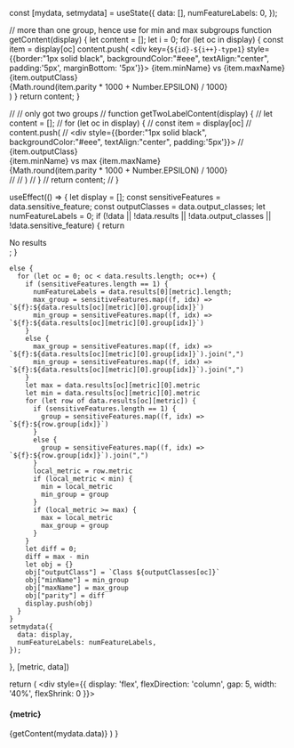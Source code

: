 
  const [mydata, setmydata] = useState({
    data: [],
    numFeatureLabels: 0,
  });

  // more than one group, hence use for min and max subgroups
  function getContent(display) {
    let content = [];
    let i = 0;
    for (let oc in display) {
      const item = display[oc]
      content.push(
      <div key={`${id}-${i++}-type1`} style={{border:"1px solid black", backgroundColor:"#eee", textAlign:"center", padding:'5px', marginBottom: '5px'}}>
        {item.minName} vs {item.maxName}<br/>
        {item.outputClass}<br/>{Math.round(item.parity * 1000 + Number.EPSILON) / 1000}<br/>
      </div>
      )
    }
    return content;
  }

  // //  only got two groups
  // function getTwoLabelContent(display) {
  //   let content = [];
  //   for (let oc in display) {
  //     const item = display[oc]
  //     content.push(
  //       <div style={{border:"1px solid black", backgroundColor:"#eee", textAlign:"center", padding:'5px'}}>
  //         {item.outputClass}<br/>{item.minName} vs max {item.maxName}<br/>{Math.round(item.parity * 1000 + Number.EPSILON) / 1000}<br/>
  //       </div>
  //     )
  //   }
  //   return content;
  // }

  useEffect(() => {
    let display = [];
    const sensitiveFeatures = data.sensitive_feature;
    const outputClasses = data.output_classes;
    let numFeatureLabels = 0;
    if (!data || !data.results || !data.output_classes || !data.sensitive_feature) {
      return <div>No results</div>;
    }

    else {
      for (let oc = 0; oc < data.results.length; oc++) {
        if (sensitiveFeatures.length == 1) {
          numFeatureLabels = data.results[0][metric].length;
          max_group = sensitiveFeatures.map((f, idx) => `${f}:${data.results[oc][metric][0].group[idx]}`)
          min_group = sensitiveFeatures.map((f, idx) => `${f}:${data.results[oc][metric][0].group[idx]}`)
        }
        else {
          max_group = sensitiveFeatures.map((f, idx) => `${f}:${data.results[oc][metric][0].group[idx]}`).join(",")
          min_group = sensitiveFeatures.map((f, idx) => `${f}:${data.results[oc][metric][0].group[idx]}`).join(",")
        }
        let max = data.results[oc][metric][0].metric
        let min = data.results[oc][metric][0].metric
        for (let row of data.results[oc][metric]) {
          if (sensitiveFeatures.length == 1) {
            group = sensitiveFeatures.map((f, idx) => `${f}:${row.group[idx]}`)
          }
          else {
            group = sensitiveFeatures.map((f, idx) => `${f}:${row.group[idx]}`).join(",")
          }
          local_metric = row.metric
          if (local_metric < min) {
            min = local_metric
            min_group = group
          }
          if (local_metric >= max) {
            max = local_metric
            max_group = group
          }
        }
        let diff = 0;
        diff = max - min
        let obj = {}
        obj["outputClass"] = `Class ${outputClasses[oc]}`
        obj["minName"] = min_group
        obj["maxName"] = max_group
        obj["parity"] = diff
        display.push(obj)
      }
    }
    setmydata({
      data: display,
      numFeatureLabels: numFeatureLabels,
    });
  }, [metric, data])

  return (
    <div style={{ display: 'flex', flexDirection: 'column', gap: 5, width: '40%', flexShrink: 0 }}>
      <h4>{metric}</h4>
      {getContent(mydata.data)}
    </div>
  )
}



